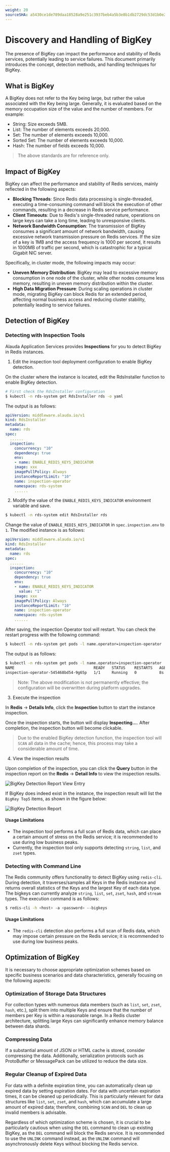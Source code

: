 ```yaml
---
weight: 20
sourceSHA: a5430ce1de789daa18528a9e251c3937beb4a5b3e8b1db2729dc53d1b0e21bf5
---
```


# Discovery and Handling of BigKey

The presence of BigKey can impact the performance and stability of Redis services, potentially leading to service failures. This document primarily introduces the concept, detection methods, and handling techniques for BigKey.

## What is BigKey

A BigKey does not refer to the Key being large, but rather the value associated with the Key being large. Generally, it is evaluated based on the memory occupation size of the value and the number of members. For example:

- String: Size exceeds 5MB.
- List: The number of elements exceeds 20,000.
- Set: The number of elements exceeds 10,000.
- Sorted Set: The number of elements exceeds 10,000.
- Hash: The number of fields exceeds 10,000.

> The above standards are for reference only.

## Impact of BigKey

BigKey can affect the performance and stability of Redis services, mainly reflected in the following aspects:

- **Blocking Threads**: Since Redis data processing is single-threaded, executing a time-consuming command will block the execution of other commands, resulting in a decrease in Redis service performance.
- **Client Timeouts**: Due to Redis's single-threaded nature, operations on large keys can take a long time, leading to unresponsive clients.
- **Network Bandwidth Consumption**: The transmission of BigKey consumes a significant amount of network bandwidth, causing excessive network transmission pressure on Redis services. If the size of a key is 1MB and the access frequency is 1000 per second, it results in 1000MB of traffic per second, which is catastrophic for a typical Gigabit NIC server.

Specifically, in cluster mode, the following impacts may occur:

- **Uneven Memory Distribution**: BigKey may lead to excessive memory consumption in one node of the cluster, while other nodes consume less memory, resulting in uneven memory distribution within the cluster.
- **High Data Migration Pressure**: During scaling operations in cluster mode, migrating BigKey can block Redis for an extended period, affecting normal business access and reducing cluster stability, potentially leading to service failures.

## Detection of BigKey

### Detecting with Inspection Tools

Alauda Application Services provides **Inspections** for you to detect BigKey in Redis instances.

1. Edit the inspection tool deployment configuration to enable BigKey detection.

On the cluster where the instance is located, edit the RdsInstaller function to enable BigKey detection.

```bash
# First check the RdsInstaller configuration
$ kubectl -n rds-system get RdsInstaller rds -o yaml
```

The output is as follows:

```yaml
apiVersion: middleware.alauda.io/v1
kind: RdsInstaller
metadata:
  name: rds
spec:
  ......
  inspection:
    concurrency: "10"
    dependency: true
    env:
    - name: ENABLE_REDIS_KEYS_INDICATOR
    image: xxx
    imagePullPolicy: Always
    instanceReportLimit: "10"
    name: inspection-operator
    namespace: rds-system
    ......
```

2. Modify the value of the `ENABLE_REDIS_KEYS_INDICATOR` environment variable and save.

```bash
$ kubectl -n rds-system edit RdsInstaller rds
```

Change the value of `ENABLE_REDIS_KEYS_INDICATOR` in `spec.inspection.env` to `1`. The modified instance is as follows:

```yaml
apiVersion: middleware.alauda.io/v1
kind: RdsInstaller
metadata:
  name: rds
spec:
  ......
  inspection:
    concurrency: "10"
    dependency: true
    env:
    - name: ENABLE_REDIS_KEYS_INDICATOR
      value: "1"
    image: xxx
    imagePullPolicy: Always
    instanceReportLimit: "10"
    name: inspection-operator
    namespace: rds-system
    ......
```

After saving, the inspection Operator tool will restart. You can check the restart progress with the following command:

```bash
$ kubectl -n rds-system get pods -l name.operator=inspection-operator
```

The output is as follows:

```bash
$ kubectl -n rds-system get pods -l name.operator=inspection-operator
NAME                                   READY   STATUS    RESTARTS   AGE
inspection-operator-545468bd54-9g65p   1/1     Running   0          8s
```

> Note: The above modification is not permanently effective; the configuration will be overwritten during platform upgrades.

3. Execute the inspection

In **Redis** -> **Details Info**, click the **Inspection** button to start the instance inspection.

Once the inspection starts, the button will display **Inspecting...**. After completion, the inspection button will become clickable.

> Due to the enabled BigKey detection function, the inspection tool will `SCAN` all data in the cache; hence, this process may take a considerable amount of time.

4. View the inspection results

Upon completion of the inspection, you can click the **Query** button in the inspection report on the **Redis** -> **Detail Info** to view the inspection results.

![BigKey Detection Report View Entry](../assets/44redis-bigkey-inspect-report-entry.png)

If BigKey does indeed exist in the instance, the inspection result will list the `BigKey Top5` items, as shown in the figure below:

![BigKey Detection Report](../assets/44redis-bigkey-inspect-report.png)

#### Usage Limitations

- The inspection tool performs a full scan of Redis data, which can place a certain amount of stress on the Redis service; it is recommended to use during low business peaks.
- Currently, the inspection tool only supports detecting `string`, `list`, and `zset` types.

### Detecting with Command Line

The Redis community offers functionality to detect BigKey using `redis-cli`. During detection, it traverses/samples all Keys in the Redis instance and returns overall statistics of the Keys and the largest Key of each data type. The bigkeys can currently analyze `string`, `list`, `set`, `zset`, `hash`, and `stream` types. The execution command is as follows:

```bash
$ redis-cli -h <host> -a <password> --bigkeys
```

#### Usage Limitations

- The `redis-cli` detection also performs a full scan of Redis data, which may impose certain pressure on the Redis service; it is recommended to use during low business peaks.

## Optimization of BigKey

It is necessary to choose appropriate optimization schemes based on specific business scenarios and data characteristics, generally focusing on the following aspects:

### Optimization of Storage Data Structures

For collection types with numerous data members (such as `list`, `set`, `zset`, `hash`, etc.), split them into multiple Keys and ensure that the number of members per Key is within a reasonable range. In a Redis cluster architecture, splitting large Keys can significantly enhance memory balance between data shards.

### Compressing Data

If a substantial amount of JSON or HTML cache is stored, consider compressing the data. Additionally, serialization protocols such as ProtoBuffer or MessagePack can be utilized to reduce the data size.

### Regular Cleanup of Expired Data

For data with a definite expiration time, you can automatically clean up expired data by setting expiration dates. For data with uncertain expiration times, it can be cleaned up periodically. This is particularly relevant for data structures like `list`, `set`, `zset`, and `hash`, which can accumulate a large amount of expired data; therefore, combining `SCAN` and `DEL` to clean up invalid members is advisable.

Regardless of which optimization scheme is chosen, it is crucial to be particularly cautious when using the `DEL` command to clean up existing BigKey, as the `DEL` command will block the Redis service. It is recommended to use the `UNLINK` command instead, as the `UNLINK` command will asynchronously delete Keys without blocking the Redis service.
